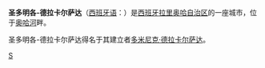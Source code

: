 {{Infobox Settlement
| name = 圣多明各-德拉卡尔萨达<br/>Santo Domingo de la Calzada
| image_skyline = 
| imagesize = 
| image_caption = 
| image_flag = 
| image_shield = Santodom.png
| pushpin_map = Spain
| pushpin_label_position = bottom
| subdivision_type = 国家
| subdivision_name = {{ESP}}
| subdivision_type1 = [[西班牙行政区划|自治区]]
| subdivision_name1 = [[拉里奥哈自治区|拉里奥哈自治区]]
| subdivision_type2 = 
| subdivision_name2 = 
| elevation_m = 638
| elevation_ft = 
| area_total_km2 = 40.09
| population_as_of = 2008年
| population_total = 6698
| population_density_km2 = auto
| timezone = 
| utc_offset = 
| timezone_DST = 
| utc_offset_DST = 
| latd = 42
| latm = 26
| lats = 
| latNS = N
| longd = 02
| longm = 57
| longs = 
| longEW = W
| website =  
}}
'''圣多明各-德拉卡尔萨达'''（[[西班牙语|西班牙语]]：'''{{lang|es|Santo Domingo de la Calzada}}'''）是[[西班牙|西班牙]][[拉里奥哈自治区|拉里奥哈自治区]]的一座城市，位于[[奥哈河|奥哈河]]畔。

圣多明各-德拉卡尔萨达得名于其建立者[[多米尼克·德拉卡尔萨达|多米尼克·德拉卡尔萨达]]。

{{Authority control}}
{{Spain-geo-stub}}

[[Category:拉里奥哈市镇|S]]